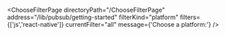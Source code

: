 


<ChooseFilterPage
    directoryPath="/ChooseFilterPage"
    address="/lib/pubsub/getting-started"
    filterKind="platform"
    filters={['js','react-native']}
    currentFilter="all"
    message={'Choose a platform:'}
/>
